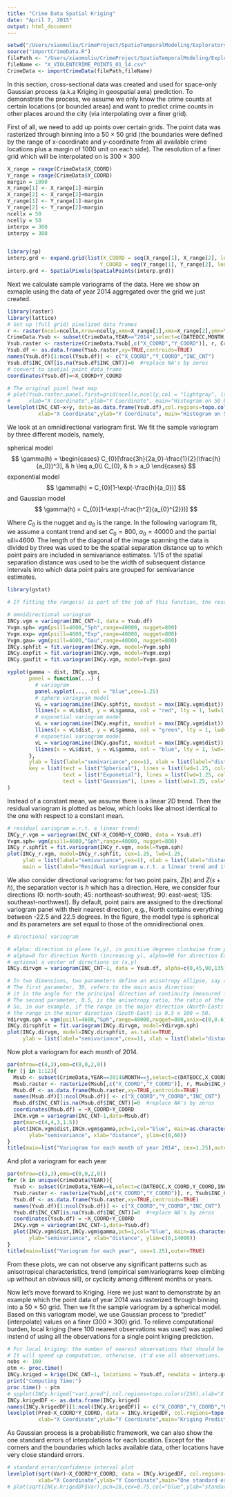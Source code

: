 ```yaml
---
title: "Crime Data Spatial Kriging"
date: "April 7, 2015"
output: html_document
---
```


```r
setwd("/Users/xiaomuliu/CrimeProject/SpatioTemporalModeling/ExploratoryAnalysis/CrimeDataSTAnalysis/")
source("importCrimeData.R")
filePath <- "/Users/xiaomuliu/CrimeProject/SpatioTemporalModeling/ExploratoryAnalysis/CPD_DWH/"
fileName <- "X_VIOLENTCRIME_POINTS_01_14.csv"
CrimeData <- importCrimeData(filePath,fileName)
```

In this section, cross-sectional data was created and used for space-only Gaussian process (a.k.a Kriging in geospatial aera) prediction. To demonstrate the process, we assume we only know the crime counts at certain locations (or bounded areas) and want to predict crime counts in other places around the city (via interpolating over a finer grid).

First of all, we need to add up points over certain grids. The point data was rasterized through binning into a 50 $\times$ 50 grid (the boundaries were defined by the range of x-coordinate and y-coordinate from all available crime locations plus a margin of 1000 unit on each side). The resolution of a finer grid which will be interpolated on is 300 $\times$ 300

```r
X_range = range(CrimeData$X_COORD)
Y_range = range(CrimeData$Y_COORD)
margin = 1000
X_range[1] <- X_range[1]-margin
X_range[2] <- X_range[2]+margin
Y_range[1] <- Y_range[1]-margin
Y_range[2] <- Y_range[2]+margin
ncellx = 50
ncelly = 50
interpx = 300
interpy = 300 


library(sp)
interp.grd <- expand.grid(list(X_COORD = seq(X_range[1], X_range[2], length.out=interpx), 
                              Y_COORD = seq(Y_range[1], Y_range[2], length.out=interpy)))
interp.grd <- SpatialPixels(SpatialPoints(interp.grd))
```

Next we calculate sample variograms of the data. Here we show an exmaple using the data of year 2014 aggregated over the grid we just created. 

```r
library(raster)
library(lattice)
# Set up (full grid) pixelized data frames 
r <- raster(ncol=ncellx,nrow=ncelly,xmn=X_range[1],xmx=X_range[2],ymn=Y_range[1],ymx=Y_range[2])
CrimeData.Ysub <- subset(CrimeData,YEAR=="2014",select=c(DATEOCC,MONTH,X_COORD,Y_COORD,INC_CNT))
Ysub.raster <- rasterize(CrimeData.Ysub[,c("X_COORD","Y_COORD")], r, CrimeData.Ysub$INC_CNT, fun=sum)
Ysub.df <- as.data.frame(Ysub.raster,xy=TRUE,centroids=TRUE)
names(Ysub.df)[1:ncol(Ysub.df)] <- c("X_COORD","Y_COORD","INC_CNT")
Ysub.df$INC_CNT[is.na(Ysub.df$INC_CNT)]=0  #replace NA's by zeros
# convert to spatial_point_data_frame
coordinates(Ysub.df)=~X_COORD+Y_COORD

# The original pixel heat map 
# plot(Ysub.raster,panel.first=grid(ncellx,ncelly,col = "lightgray", lty = "dotted"),col=topo.colors(256),
#      xlab="X Coordinate",ylab="Y Coordinate", main="Histogram on 50 by 50 grid (2014)")
levelplot(INC_CNT~x+y, data=as.data.frame(Ysub.df),col.regions=topo.colors(256),
          xlab="X Coordinate",ylab="Y Coordinate", main="Histogram on 50 by 50 grid (2014)")
```

We look at an omnidirectional variogram first. We fit the sample variogram by three different models, namely, 

spherical model 
$$
\gamma(h) =
\begin{cases}
C_{0}[\frac{3h}{2a_0}-\frac{1}{2}(\frac{h}{a_0})^3], & h \leq a_0\\
C_{0}, & h > a_0
\end{cases}
$$
exponential model
$$
\gamma(h) =
C_{0}[1-\exp(-\frac{h}{a_0})]
$$
and Gaussian model
$$
\gamma(h) =
C_{0}[1-\exp(-\frac{h^2}{a_{0}^{2}})]
$$

Where $C_0$ is the nugget and $a_0$ is the range. In the following variogram fit, we assume a contant trend and set $C_0=800$, $a_0=40000$ and the partial sill=4600. The length of the diagonal of the image spanning the data is divided by three was used to be the spatial separation distance up to which point pairs are included in semivariance estimates. 1/15 of the spatial separation distance was used to be the width of subsequent distance intervals into which data point pairs are grouped for semivariance estimates.

```r
library(gstat)

# If fitting the range(s) is part of the job of this function, the results may well depend on the starting values, given in argument model. This is nothing new, but generally true for non-linear regression problems. This function uses the internal gstat (C) code, which iterates over (a) a direct (ordinary or weighted least squares) fit of the partial sills and (b) an iterated search, using gradients, for the optimal range value(s), until convergence of after a combined step ((a) and (b)) is reached.

# omnidirectional variogram
INCy.vgm = variogram(INC_CNT~1, data = Ysub.df)
Yvgm.sph= vgm(psill=4600,"Sph",range=40000, nugget=800)
Yvgm.exp= vgm(psill=4600,"Exp",range=40000, nugget=800)
Yvgm.gau= vgm(psill=4600,"Gau",range=40000, nugget=800)
INCy.sphfit = fit.variogram(INCy.vgm, model=Yvgm.sph)
INCy.expfit = fit.variogram(INCy.vgm, model=Yvgm.exp)
INCy.gaufit = fit.variogram(INCy.vgm, model=Yvgm.gau)

xyplot(gamma ~ dist, INCy.vgm,
       panel = function(...) {
         # variogram
         panel.xyplot(..., col = "blue",cex=1.25)
         # sphere variogram model
         vL = variogramLine(INCy.sphfit, maxdist = max(INCy.vgm$dist))
         llines(x = vL$dist, y = vL$gamma, col = "red", lty = 1, lwd=1.25) 
         # exponetial variogram model
         vL = variogramLine(INCy.expfit, maxdist = max(INCy.vgm$dist))
         llines(x = vL$dist, y = vL$gamma, col = "green", lty = 1, lwd=1.25)
         # exponetial variogram model
         vL = variogramLine(INCy.gaufit, maxdist = max(INCy.vgm$dist))
         llines(x = vL$dist, y = vL$gamma, col = "blue", lty = 1, lwd=1.25)    
       },
       ylab = list(label="semivariance",cex=1), xlab = list(label="distance",cex=1),
       key = list(text = list("Spherical"), lines = list(lwd=1.25, col="red"),
                  text = list("Exponetial"), lines = list(lwd=1.25, col="green"),
                  text = list("Gaussian"), lines = list(lwd=1.25, col="blue"),cex=1)
)
```

Instead of a constant mean, we assume there is a linear 2D trend. Then the residual variogram is plotted as below, which looks like almost identical to the one with respect to a constant mean.

```r
# residual variogram w.r.t. a linear trend:
INCy_r.vgm = variogram(INC_CNT~X_COORD+Y_COORD, data = Ysub.df)
Yvgm.sph= vgm(psill=4600,"Sph",range=40000, nugget=800)
INCy_r.sphfit = fit.variogram(INCy_r.vgm, model=Yvgm.sph)
plot(INCy_r.vgm, model=INCy_r.sphfit, cex=1.25, lwd=1.25, 
     ylab = list(label="semivariance",cex=1), xlab = list(label="distance",cex=1),
     main = list(label="Residual variogram w.r.t. a linear trend and its spherical model fit",cex=1.25))
```

We also consider directional variograms: for two point pairs, $Z(s)$ and $Z(s+h)$, the separation vector is $h$ which has a direction. Here, we consider four directions (0: north-south; 45: northeast-southwest; 90: east-west; 135: southeast-northwest). By default, point pairs are assigned to the directional variogram panel with their nearest direction, e.g., North contains everything between -22.5 and 22.5 degrees. In the figure, the model type is spherical and its parameters are set equal to those of the omnidirectional ones. 

```r
# directional variogram

# alpha: direction in plane (x,y), in positive degrees clockwise from positive y (North): 
# alpha=0 for direction North (increasing y), alpha=90 for direction East (increasing x); 
# optional a vector of directions in (x,y)
INCy.dirvgm = variogram(INC_CNT~1, data = Ysub.df, alpha=c(0,45,90,135))

# In two dimensions, two parameters define an anisotropy ellipse, say anis = c(30, 0.5). 
# The first parameter, 30, refers to the main axis direction: 
# it is the angle for the principal direction of continuity (measured in degrees, clockwise from positive Y, i.e. North). 
# The second parameter, 0.5, is the anisotropy ratio, the ratio of the minor range to the major range (a value between 0 and 1). 
# So, in our example, if the range in the major direction (North-East) is 100, 
# the range in the minor direction (South-East) is 0.5 x 100 = 50.
Ydirvgm.sph = vgm(psill=4600,"Sph",range=40000,nugget=800,anix=c(0,0.6))
INCy.dirsphfit = fit.variogram(INCy.dirvgm, model=Ydirvgm.sph)
plot(INCy.dirvgm, model=INCy.dirsphfit, as.table=TRUE,
     ylab = list(label="semivariance",cex=1), xlab = list(label="distance",cex=1))
```

Now plot a variogram for each month of 2014.

```r
par(mfrow=c(4,3),oma=c(0,0,2,0))
for (j in 1:12){
  Msub <- subset(CrimeData,YEAR==2014&MONTH==j,select=c(DATEOCC,X_COORD,Y_COORD,INC_CNT))
  Msub.raster <- rasterize(Msub[,c("X_COORD","Y_COORD")], r, Msub$INC_CNT, fun=sum)
  Msub.df <- as.data.frame(Msub.raster,xy=TRUE,centroids=TRUE)
  names(Msub.df)[1:ncol(Msub.df)] <- c("X_COORD","Y_COORD","INC_CNT")
  Msub.df$INC_CNT[is.na(Msub.df$INC_CNT)]=0  #replace NA's by zeros  
  coordinates(Msub.df) = ~X_COORD+Y_COORD
  INCm.vgm = variogram(INC_CNT~1,data=Msub.df)
  par(mar=c(4,4,3,1.5))
  plot(INCm.vgm$dist,INCm.vgm$gamma,pch=1,col="blue", main=as.character(j),
       ylab="semivariance", xlab="distance", ylim=c(0,60))
}
title(main=list("Variogram for each month of year 2014", cex=1.25),outer=TRUE)
```

And plot a variogram for each year

```r
par(mfrow=c(3,3),oma=c(0,0,2,0))
for (k in unique(CrimeData$YEAR)){
  Ysub <- subset(CrimeData,YEAR==k,select=c(DATEOCC,X_COORD,Y_COORD,INC_CNT))
  Ysub.raster <- rasterize(Ysub[,c("X_COORD","Y_COORD")], r, Ysub$INC_CNT, fun=sum)
  Ysub.df <- as.data.frame(Ysub.raster,xy=TRUE,centroids=TRUE)
  names(Ysub.df)[1:ncol(Ysub.df)] <- c("X_COORD","Y_COORD","INC_CNT")
  Ysub.df$INC_CNT[is.na(Ysub.df$INC_CNT)]=0  #replace NA's by zeros  
  coordinates(Ysub.df) = ~X_COORD+Y_COORD
  INCy.vgm = variogram(INC_CNT~1,data=Ysub.df)
  plot(INCy.vgm$dist,INCy.vgm$gamma,pch=1,col="blue", main=as.character(k),
       ylab="semivariance", xlab="distance", ylim=c(0,14000))
}
title(main=list("Variogram for each year", cex=1.25),outer=TRUE)
```

From these plots, we can not observe any significant patterns such as anisotropical characteristics, trend (empirical semivariograms keep climbing up without an obvious sill), or cyclicity among different months or years.

Now let's move forward to Kriging. Here we just want to demonstrate by an example which the point data of year 2014 was rasterized through binning into a 50 $\times$ 50 grid. Then we fit the sample variogram by a spherical model. Based on this variogram model, we use Gaussian process to "predict" (interpolate) values on a finer (300 $\times$ 300) grid. To relieve computational burden,  local kriging (here 100 nearest observations was used) was applied instend of using all the observations for a single point kriging prediction.

```r
# For local kriging: the number of nearest observations that should be used for a kriging prediction
# It will speed up computation, otherwise, it'd use all observations.
nobs <- 100 
ptm <- proc.time()
INCy.kriged = krige(INC_CNT~1, locations = Ysub.df, newdata = interp.grd, nmax = nobs, model = INCy.sphfit)
print("Computing Time:")
proc.time() - ptm
# spplot(INCy.kriged["var1.pred"],col.regions=topo.colors(256),xlab="X Coordinate",ylab="Y Coordinate",main="Kriging Prediction (2014)")
INCy.krigedDF <- as.data.frame(INCy.kriged)
names(INCy.krigedDF)[1:ncol(INCy.krigedDF)] <- c("X_COORD","Y_COORD","Pred","Var")
levelplot(Pred~X_COORD*Y_COORD, data = INCy.krigedDF, col.regions=topo.colors(256),
          xlab="X Coordinate",ylab="Y Coordinate",main="Kriging Predictions (2014)")
```

As Gaussian process is a probabilistic framework, we can also show the one standard errors of interpolations for each location. Except for the corners and the boundaries which lacks available data, other locations have very close standard errors.

```r
# standard error/confidence interval plot
levelplot(sqrt(Var)~X_COORD*Y_COORD, data = INCy.krigedDF, col.regions=topo.colors(256),
          xlab="X Coordinate",ylab="Y Coordinate",main="One standard errors of the kriging predictions (2014)")
# plot(sqrt(INCy.krigedDF$Var),pch=16,cex=0.75,col="blue",ylab="standard deviation")
```


